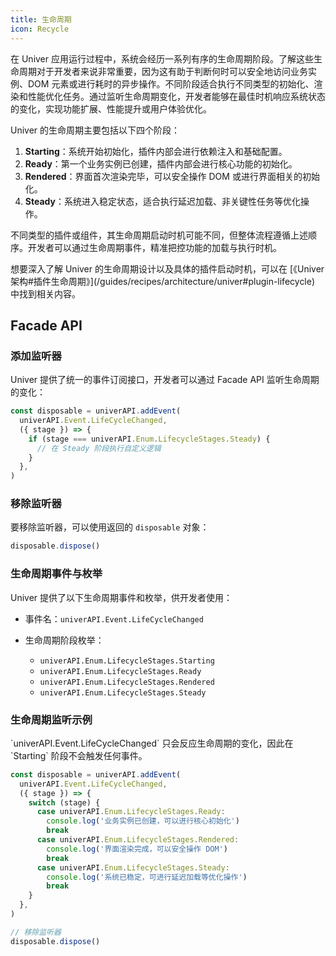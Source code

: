 ```yaml
---
title: 生命周期
icon: Recycle
---
```


在 Univer 应用运行过程中，系统会经历一系列有序的生命周期阶段。了解这些生命周期对于开发者来说非常重要，因为这有助于判断何时可以安全地访问业务实例、DOM 元素或进行耗时的异步操作。不同阶段适合执行不同类型的初始化、渲染和性能优化任务。通过监听生命周期变化，开发者能够在最佳时机响应系统状态的变化，实现功能扩展、性能提升或用户体验优化。

Univer 的生命周期主要包括以下四个阶段：

<Mermaid chart="flowchart LR; A([Starting]) --> B([Ready]) --> C([Rendered]) -->D([Steady])" />

1. **Starting**：系统开始初始化，插件内部会进行依赖注入和基础配置。
2. **Ready**：第一个业务实例已创建，插件内部会进行核心功能的初始化。
3. **Rendered**：界面首次渲染完毕，可以安全操作 DOM 或进行界面相关的初始化。
4. **Steady**：系统进入稳定状态，适合执行延迟加载、非关键性任务等优化操作。

不同类型的插件或组件，其生命周期启动时机可能不同，但整体流程遵循上述顺序。开发者可以通过生命周期事件，精准把控功能的加载与执行时机。

<Callout>
  想要深入了解 Univer 的生命周期设计以及具体的插件启动时机，可以在 [《Univer 架构#插件生命周期》](/guides/recipes/architecture/univer#plugin-lifecycle) 中找到相关内容。
</Callout>

## Facade API

### 添加监听器

Univer 提供了统一的事件订阅接口，开发者可以通过 Facade API 监听生命周期的变化：

```typescript
const disposable = univerAPI.addEvent(
  univerAPI.Event.LifeCycleChanged,
  ({ stage }) => {
    if (stage === univerAPI.Enum.LifecycleStages.Steady) {
      // 在 Steady 阶段执行自定义逻辑
    }
  },
)
```

### 移除监听器

要移除监听器，可以使用返回的 `disposable` 对象：

```typescript
disposable.dispose()
```

### 生命周期事件与枚举

Univer 提供了以下生命周期事件和枚举，供开发者使用：

- 事件名：`univerAPI.Event.LifeCycleChanged`

- 生命周期阶段枚举：
  - `univerAPI.Enum.LifecycleStages.Starting`
  - `univerAPI.Enum.LifecycleStages.Ready`
  - `univerAPI.Enum.LifecycleStages.Rendered`
  - `univerAPI.Enum.LifecycleStages.Steady`

### 生命周期监听示例

<Callout type="warning" title="注意事项">
  `univerAPI.Event.LifeCycleChanged` 只会反应生命周期的变化，因此在 `Starting` 阶段不会触发任何事件。
</Callout>

```typescript
const disposable = univerAPI.addEvent(
  univerAPI.Event.LifeCycleChanged,
  ({ stage }) => {
    switch (stage) {
      case univerAPI.Enum.LifecycleStages.Ready:
        console.log('业务实例已创建，可以进行核心初始化')
        break
      case univerAPI.Enum.LifecycleStages.Rendered:
        console.log('界面渲染完成，可以安全操作 DOM')
        break
      case univerAPI.Enum.LifecycleStages.Steady:
        console.log('系统已稳定，可进行延迟加载等优化操作')
        break
    }
  },
)

// 移除监听器
disposable.dispose()
```
